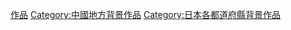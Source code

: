 {{日本行政區劃分類導航|背景作品}}
{{DEFAULTSORT:Hiroshima}}
[[Category:廣島縣文化|作品]]
[[Category:中國地方背景作品|Category:中國地方背景作品]]
[[Category:日本各都道府縣背景作品|Category:日本各都道府縣背景作品]]